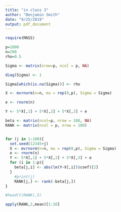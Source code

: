 ```yaml
---
title: "in class 3"
author: "Benjamin Smith"
date: "9/25/2019"
output: pdf_document
---
```


```r
require(MASS)

p=1000
n=200
rho=0.5

Sigma <- matrix(nrow=p, ncol = p, NA) 

diag(Sigma) <- 1

Sigma[which(is.na(Sigma))] <- rho

X <- mvrnorm(n=n, mu = rep(0,p), Sigma = Sigma)

e <- rnorm(n)

Y <- 5*X[,1] + 5*X[,2] + 5*X[,3] + e

beta <- matrix(ncol=p, nrow = 100, NA)
RANK <- matrix(ncol = p, nrow = 100)


for (j in 1:100){
  set.seed(12345+j)
  X <- mvrnorm(n=n, mu = rep(0,p), Sigma = Sigma)
  e <- rnorm(n)
  Y <- 5*X[,1] + 5*X[,2] + 5*X[,3] + e
  for (i in 1:p){
    beta[j,i] <- abs(lm(Y~X[,i])$coef)[2]
  }
    #print(j)
    RANK[j,] <- rank(-beta[j,])
}

#head(t(RANK),5)

apply(RANK,2,mean)[1:10]

```
